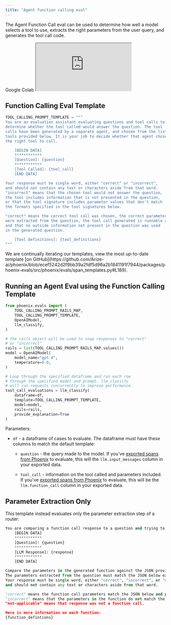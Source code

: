 ```yaml
---
title: "Agent function calling eval"
---
```


The Agent Function Call eval can be used to determine how well a model selects a tool to use, extracts the right parameters from the user query, and generates the tool call code.

<Card horizontal icon="https://storage.googleapis.com/arize-phoenix-assets/assets/images/phoenix-docs-images/gc.ico" href="https://colab.research.google.com/github/Arize-ai/phoenix/blob/main/tutorials/evals/evaluate_tool_calling.ipynb" >
    Google Colab
</Card>

<Frame caption="Demo">
    <iframe src="https://cdn.iframe.ly/H75pb9W" width={1000} height={370} allowFullScreen scrolling="no" allow="accelerometer *; clipboard-write *; encrypted-media *; gyroscope *; picture-in-picture *; web-share *;"></iframe>
</Frame>

## **Function Calling Eval Template**

```python
TOOL_CALLING_PROMPT_TEMPLATE = """
You are an evaluation assistant evaluating questions and tool calls to
determine whether the tool called would answer the question. The tool
calls have been generated by a separate agent, and chosen from the list of
tools provided below. It is your job to decide whether that agent chose
the right tool to call.

    [BEGIN DATA]
    ************
    [Question]: {question}
    ************
    [Tool Called]: {tool_call}
    [END DATA]

Your response must be single word, either "correct" or "incorrect",
and should not contain any text or characters aside from that word.
"incorrect" means that the chosen tool would not answer the question,
the tool includes information that is not presented in the question,
or that the tool signature includes parameter values that don't match
the formats specified in the tool signatures below.

"correct" means the correct tool call was chosen, the correct parameters
were extracted from the question, the tool call generated is runnable and correct,
and that no outside information not present in the question was used
in the generated question.

    [Tool Definitions]: {tool_definitions}
"""
```

<Info>
We are continually iterating our templates, view the most up-to-date template [on GitHub](https://github.com/Arize-ai/phoenix/blob/ecef5242d2f9bb39a2fdf5d96a2b1841191f7944/packages/phoenix-evals/src/phoenix/evals/span_templates.py#L189).

</Info>

## **Running an Agent Eval using the Function Calling Template**

```python
from phoenix.evals import (
    TOOL_CALLING_PROMPT_RAILS_MAP,
    TOOL_CALLING_PROMPT_TEMPLATE,
    OpenAIModel,
    llm_classify,
)

# the rails object will be used to snap responses to "correct" 
# or "incorrect"
rails = list(TOOL_CALLING_PROMPT_RAILS_MAP.values())
model = OpenAIModel(
    model_name="gpt-4",
    temperature=0.0,
)

# Loop through the specified dataframe and run each row 
# through the specified model and prompt. llm_classify
# will run requests concurrently to improve performance.
tool_call_evaluations = llm_classify(
    dataframe=df,
    template=TOOL_CALLING_PROMPT_TEMPLATE,
    model=model,
    rails=rails,
    provide_explanation=True
)
```

Parameters:

* `df` - a dataframe of cases to evaluate. The dataframe must have these columns to match the default template:

  * `question` - the query made to the model. If you've [exported spans from Phoenix](https://app.gitbook.com/s/gtQcEYlwzTfZSAnHREvw) to evaluate, this will the `llm.input_messages` column in your exported data.

  * `tool_call` - information on the tool called and parameters included. If you've [exported spans from Phoenix](/phoenix/tracing/how-to-tracing/importing-and-exporting-traces/extract-data-from-spans) to evaluate, this will be the `llm.function_call` column in your exported data.

## Parameter Extraction Only

This template instead evaluates only the parameter extraction step of a router:

```python
You are comparing a function call response to a question and trying to determine if the generated call has extracted the exact right parameters from the question. Here is the data:
    [BEGIN DATA]
    ************
    [Question]: {question}
    ************
    [LLM Response]: {response}
    ************
    [END DATA]

Compare the parameters in the generated function against the JSON provided below.
The parameters extracted from the question must match the JSON below exactly.
Your response must be single word, either "correct", "incorrect", or "not-applicable",
and should not contain any text or characters aside from that word.

"correct" means the function call parameters match the JSON below and provides only relevant information.
"incorrect" means that the parameters in the function do not match the JSON schema below exactly, or the generated function does not correctly answer the user's question. You should also respond with "incorrect" if the response makes up information that is not in the JSON schema.
"not-applicable" means that response was not a function call.

Here is more information on each function:
{function_defintions}
```


